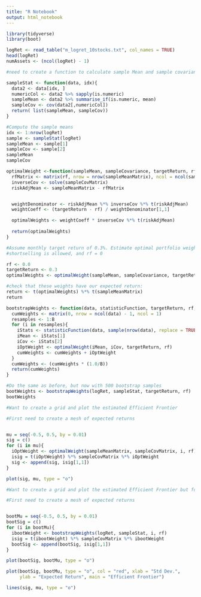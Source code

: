 ```yaml
---
title: "R Notebook"
output: html_notebook
---
```




```r
library(tidyverse)
library(boot)
```

```r
logRet <- read_table("m_logret_10stocks.txt", col_names = TRUE)
head(logRet)
numAssets <- (ncol(logRet) - 1)
```


```r
#need to create a function to calculate sample Mean and sample covariance to be used in boot

sampleStat <- function(data, idx){
  data2 <- data[idx, ]
  numericCol <- data2 %>% sapply(is.numeric)
  sampleMean <- data2 %>% summarise_if(is.numeric, mean)
  sampleCov <- cov(data2[,numericCol])
  return( list(sampleMean, sampleCov))
}


```

```r
#Compute the sample means 
idx <- 1:nrow(logRet)
sample <- sampleStat(logRet)
sampleMean <- sample[1]
sampleCov <- sample[2]
sampleMean
sampleCov
```


```r
optimalWeight <-function(sampleMean, sampleCovariance, targetReturn, rf){
  rfMatrix <- matrix(rf, nrow = nrow(sampleMeanMatrix), ncol = ncol(sampleMeanMatrix))
  inverseCov <- solve(sampleCovMatrix)
  riskAdjMean <- sampleMeanMatrix - rfMatrix


  weightDenominator <- riskAdjMean %*% inverseCov %*% t(riskAdjMean)
  weightCoeff <- (targetReturn - rf) / weightDenominator[1,1]

  optimalWeights <- weightCoeff * inverseCov %*% t(riskAdjMean)
  
  return(optimalWeights)
}


```



```r
#Assume monthly target return of 0.3%. Estimate optimal portfolio weights when
#shortselling is allowed, and rf = 0

rf <- 0.0
targetReturn <- 0.3
optimalWeights <- optimalWeight(sampleMean, sampleCovariance, targetReturn, rf)

#check that these weights have our expected return:
return <- t(optimalWeights) %*% t(sampleMeanMatrix)
return

```


```r

bootstrapWeights <- function(data, statisticFunction, targetReturn, rf, B = 500){
  cumWeights <- matrix(0, nrow = ncol(data) - 1, ncol = 1)
  resamples <- 1:B
  for (i in resamples){
    iStats <- statisticFunction(data, sample(nrow(data), replace = TRUE))
    iMean <- iStats[1]
    iCov <- iStats[2]
    iOptWeight <- optimalWeight(iMean, iCov, targetReturn, rf)
    cumWeights <- cumWeights + iOptWeight
  }
  cumWeights <- (cumWeights * (1.0/B))
  return(cumWeights)
}
```

```r

#Do the same as before, but now with 500 bootstrap samples
bootWeights <- bootstrapWeights(logRet, sampleStat, targetReturn, rf)
bootWeights

```

```r
#Want to create a grid and plot the estimated Efficient Frontier

#First need to create a mesh of expected returns


mu = seq(-0.5, 0.5, by = 0.01)
sig = c()
for (i in mu){
  iOptWeight <- optimalWeight(sampleMeanMatrix, sampleCovMatrix, i, rf)
  isig = t(iOptWeight) %*% sampleCovMatrix %*% iOptWeight
  sig <- append(sig, isig[1,1])
}
```


```r
plot(sig, mu, type = "o")

```


```r
#Want to create a grid and plot the estimated Efficient Frontier but for bootstrapped samples

#First need to create a mesh of expected returns


bootMu = seq(-0.5, 0.5, by = 0.01)
bootSig = c()
for (i in bootMu){
  ibootWeight <- bootstrapWeights(logRet, sampleStat, i, rf)
  isig = t(ibootWeight) %*% sampleCovMatrix %*% ibootWeight
  bootSig <- append(bootSig, isig[1,1])
}
```

```r
plot(bootSig, bootMu, type = "o")

```


```r
plot(bootSig, bootMu, type = "o", col = "red", xlab = "Std Dev.", 
     ylab = "Expected Return", main = "Efficient Frontier")

lines(sig, mu, type = "o")

```






